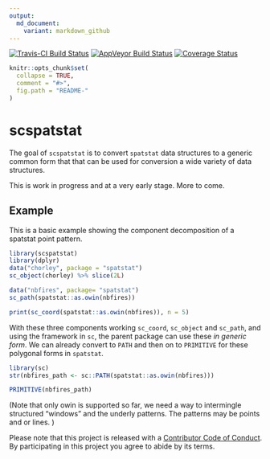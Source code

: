 ```yaml
---
output:
  md_document:
    variant: markdown_github
---
```


<!-- README.md is generated from README.Rmd. Please edit that file -->

[![Travis-CI Build Status](https://travis-ci.org/mdsumner/scspatstat.svg?branch=master)](https://travis-ci.org/mdsumner/scspatstat)
[![AppVeyor Build Status](https://ci.appveyor.com/api/projects/status/github/mdsumner/scspatstat?branch=master&svg=true)](https://ci.appveyor.com/project/mdsumner/scspatstat)
[![Coverage Status](https://img.shields.io/codecov/c/github/mdsumner/scspatstat/master.svg)](https://codecov.io/github/mdsumner/scspatstat?branch=master)


```r
knitr::opts_chunk$set(
  collapse = TRUE,
  comment = "#>",
  fig.path = "README-"
)
```

# scspatstat

The goal of `scspatstat` is to convert `spatstat` data structures to a generic common form that that can be used for conversion a wide variety of data structures.

This is work in progress and at a very early stage. More to come.


## Example

This is a basic example showing the component decomposition of a spatstat point pattern. 

```r
library(scspatstat)
library(dplyr)
data("chorley", package = "spatstat")
sc_object(chorley) %>% slice(2L)

data("nbfires", package= "spatstat")
sc_path(spatstat::as.owin(nbfires))

print(sc_coord(spatstat::as.owin(nbfires)), n = 5)


```

With these three components working `sc_coord`, `sc_object` and `sc_path`, and using the framework in `sc`,  the parent package can use these *in generic form*. We can already convert to `PATH` and then on to `PRIMITIVE` for these polygonal forms in `spatstat`.

```r
library(sc)
str(nbfires_path <- sc::PATH(spatstat::as.owin(nbfires)))

PRIMITIVE(nbfires_path)
```

(Note that only owin is supported so far, we need a way to intermingle structured "windows" and the underly patterns. The patterns may be points and or lines. )

Please note that this project is released with a [Contributor Code of Conduct](CONDUCT.md). By participating in this project you agree to abide by its terms.
